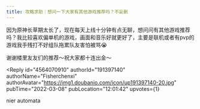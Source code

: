 ```yaml
---
title: 攻略求助｜想问一下大家有其他游戏推荐吗？不妥删
---
```



<Forum groupName="原神" groupUrl="https://www.douban.com/group/genshin/" archivedAt="2025-05-16T16:43:27.132Z">
  <Post
    id="261816320"
    title="攻略求助｜想问一下大家有其他游戏推荐吗？不妥删"
    url="https://www.douban.com/group/topic/261816320/?_spm_id=MTU5NTEzNzE1"
    pubTime="2022-03-10"
    highlightUserId="191397140"
  >
因为原神长草期太长了，现在每天上线十分钟有点无聊，想问问有其他游戏推荐吗？我比较喜欢偏单机的游戏，画面和音乐好就更好了，主要是联机或者有pvp的游戏我手残打不好组队拖累队友害怕被骂😭

谢谢楼里友友们的推荐～祝大家都十连出金～

<Reply
  id="4564070910"
  authorId="191397140"
  authorName="Fisherchenxi"
  authorAvatar="https://img1.doubanio.com/icon/up191397140-20.jpg"
  pubTime="2022-03-08"
  pubLocation="12:01:42"
  upvotes={1}
>
nier automata
</Reply>
  </Post>
</Forum>
